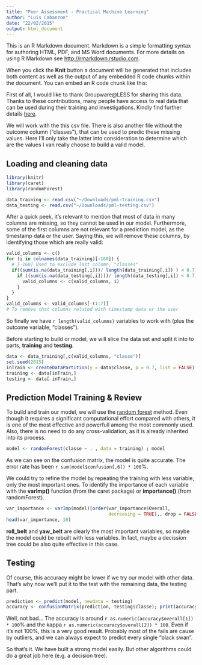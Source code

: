 ```yaml
---
title: "Peer Assessment - Practical Machine Learning"
author: "Luis Cabanzon"
date: "22/02/2015"
output: html_document
---
```


This is an R Markdown document. Markdown is a simple formatting syntax for authoring HTML, PDF, and MS Word documents. For more details on using R Markdown see <http://rmarkdown.rstudio.com>.

When you click the **Knit** button a document will be generated that includes both content as well as the output of any embedded R code chunks within the document. You can embed an R code chunk like this:

First of all, I would like to thank Groupware@LESS for sharing this data. Thanks to these contributions, many people have access to real data that can be used during their training and investigations. Kindly find further details [here](http://groupware.les.inf.puc-rio.br/har).

We will work with the this csv file. There is also another file without the outcome column ("classes"), that can be used to predic these missing values. Here I'll only take the latter into consideration to determine which are the values I van really choose to build a valid model.

## Loading and cleaning data
```r
library(knitr)
library(caret)
library(randomForest)

data_training <- read.csv("~/Downloads/pml-training.csv")
data_testing <- read.csv("~/Downloads/pml-testing.csv")
```

After a quick peek, it's relevant to mention that most of data in many columns are missing, so they cannot be used in our model. Furthermore, some of the first columns are not relevant for a prediction model, as the timestamp data or the user. Saying this, we will remove these columns, by identifying those which are really valid:

```r
valid_columns <- c()
for (i in colnames(data_training)[-160]) {
  # [-160] Used to exclude last column, "classes"
  if((sum(is.na(data_training[,i]))/ length(data_training[,i]) ) < 0.7) {
    if ((sum(is.na(data_testing[,i])))/ length(data_testing[,i]) < 0.7) {
      valid_columns <- c(valid_columns, i)
    }
  }
}
valid_columns <- valid_columns[-(1:7)]
# To remove that columns related with timestamp data or the user
```

So finally we have `r length(valid_columns)` variables to work with (plus the outcome variable, "classes").

Before starting to build or model, we will slice the data set and split it into to parts, **training** and **testing**.


```r
data <- data_training[,c(valid_columns, "classe")]
set.seed(2015)
inTrain <- createDataPartition(y = data$classe, p = 0.7, list = FALSE)
training <- data[inTrain,]
testing <- data[-inTrain,]
```

## Prediction Model Training & Review

To build and train our model, we will use the [random forest](en.wikipedia.org/wiki/Random_forest) method. Even though it requires a significant computational effort compared with others, it is one of the most effective and powerfull among the most commonly used. Also, there is no need to do any cross-validation, as it is already inherited into its process.

```r
model <- randomForest(classe ~ . , data = training) ; model
```

As we can see on the confusion matrix, the model is quite accurate. The error rate has been `r sum(model$confusion[,6]) * 100`%.

We could try to refine the model by repeating the training with less variable, only the most important ones. To identify the importance of each variable with the **varImp()** function (from the caret package) or **importance()** (from randomForest).

```r
var_importance <- varImp(model)[order(var_importance$Overall,
                                      decreasing = TRUE),, drop = FALSE]
head(var_importance, 10)
```

**roll_belt** and **yaw_belt** are clearly the most important variables, so maybe the model could be rebuilt with less variables. In fact, maybe a decission tree could be also quite effective in this case.

## Testing
Of course, this accuracy might be lower if we try our model with other data. That's why now we'll put it to the test with the remaining data, the testing part.

```r
prediction <- predict(model, newdata = testing)
accuracy <- confusionMatrix(prediction, testing$classe); print(accuracy)
```

Well, not bad... The accuracy is around `r as.numeric(accuracy$overall[1]) * 100`% and the kappa `r as.numeric(accuracy$overall[2]) * 100`. Even if it's not 100%, this is a very good result. Probably most of the fails are cause by outliers, and we can always expect to predict every single "black swan".

So that's it. We have built a strong model easily. But other algorithms could do a great job here (e.g. a decision tree).
